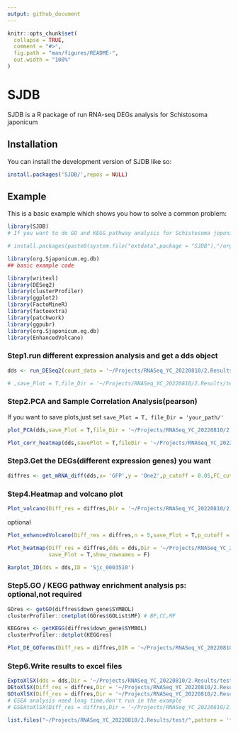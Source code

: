 ```yaml
---
output: github_document
---
```


<!-- README.md is generated from README.Rmd. Please edit that file -->

```r
knitr::opts_chunk$set(
  collapse = TRUE,
  comment = "#>",
  fig.path = "man/figures/README-",
  out.width = "100%"
)
```

# SJDB

<!-- badges: start -->

<!-- badges: end -->

SJDB is a R package of run RNA-seq DEGs analysis for Schistosoma japonicum

## Installation

You can install the development version of SJDB like so:

``` r
install.packages('SJDB/',repos = NULL)
```

## Example

This is a basic example which shows you how to solve a common problem:

```r
library(SJDB)
# If you want to do GO and KEGG pathway analysis for Schistosoma joponicum,you must install org.Sjaponicum.eg.db firstly,like this:

# install.packages(paste0(system.file("extdata",package = "SJDB"),"/org.Sjaponicum.eg.db"),repos = NULL)

library(org.Sjaponicum.eg.db)
## basic example code

```

```r

library(writexl)
library(DESeq2)
library(clusterProfiler)
library(ggplot2)
library(FactoMineR)
library(factoextra)
library(patchwork)
library(ggpubr)
library(org.Sjaponicum.eg.db)
library(EnhancedVolcano)
```

### Step1.run different expression analysis and get a dds object

```r

dds <- run_DESeq2(count_data = '~/Projects/RNASeq_YC_20220810/2.Results/SnakePipe_outputs/featureCounts/counts.tsv',group_a_name = 'GFP',group_a_samples = c("GFP.F1", "GFP.F2", "GFP.F3", "GFP.F4"),group_b_name = 'One2',group_b_samples = c("One2.F1", "One2.F2", "One2.F3", "One2.F4"))

# ,save_Plot = T,file_Dir = '~/Projects/RNASeq_YC_20220810/2.Results/test/',p_cutoff = 0.05,FC_cutoff = 1

```

### Step2.PCA and Sample Correlation Analysis(pearson)

If you want to save plots,just set `save_Plot = T, file_Dir = 'your_path/'`

```r
plot_PCA(dds,save_Plot = T,file_Dir = '~/Projects/RNASeq_YC_20220810/2.Results/test/')

```

```r

Plot_corr_heatmap(dds,savePlot = T,fileDir = '~/Projects/RNASeq_YC_20220810/2.Results/test/',type = 'pearson')


```

### Step3.Get the DEGs(different expression genes) you want

```r

diffres <- get_mRNA_diff(dds,x= 'GFP',y = 'One2',p_cutoff = 0.05,FC_cutoff = 1)

```

### Step4.Heatmap and volcano plot

```r
Plot_volcano(Diff_res = diffres,Dir = '~/Projects/RNASeq_YC_20220810/2.Results/test/',save_Plot = T )

```

optional

```r
Plot_enhancedVolcano(Diff_res = diffres,n = 5,save_Plot = T,p_cutoff = 0.05,FC_cutoff = 1,Dir ='~/Projects/RNASeq_YC_20220810/2.Results/test/' )

```

```r
Plot_heatmap(Diff_res = diffres,dds = dds,Dir = '~/Projects/RNASeq_YC_20220810/2.Results/test/',
             save_Plot = T,show_rownames = F)
```

```r
Barplot_ID(dds = dds,ID = 'Sjc_0003510')
```

### Step5.GO / KEGG pathway enrichment analysis ps: optional,not required

```r
GOres <- getGO(diffres$down_gene$SYMBOL)
clusterProfiler::cnetplot(GOres$GOList$MF) # BP,CC,MF
```

```r
KEGGres <- getKEGG(diffres$down_gene$SYMBOL)
clusterProfiler::dotplot(KEGGres)
```

```r
Plot_DE_GOTerms(Diff_res = diffres,DIR = '~/Projects/RNASeq_YC_20220810/2.Results/test/',p_cutoff = 0.05)
```

### Step6.Write results to excel files

```r
ExptoXlSX(dds = dds,Dir = '~/Projects/RNASeq_YC_20220810/2.Results/test/')
DEtoXlSX(Diff_res = diffres,Dir = '~/Projects/RNASeq_YC_20220810/2.Results/test/')
GOtoXlSX(Diff_res = diffres,Dir = '~/Projects/RNASeq_YC_20220810/2.Results/test/')
# GSEA analysis need long time,don't run in the example 
# GSEAtoXlSX(Diff_res = diffres,Dir = '~/Projects/RNASeq_YC_20220810/2.Results/test/',pvalueCutoff = 0.5)

list.files("~/Projects/RNASeq_YC_20220810/2.Results/test/",pattern = '*xlsx')
```
